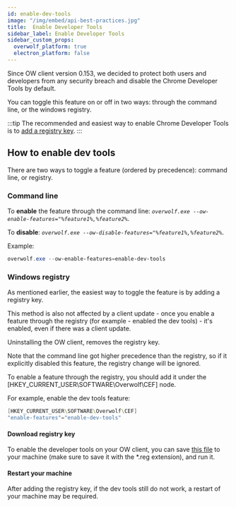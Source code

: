 ```yaml
---
id: enable-dev-tools
image: "/img/embed/api-best-practices.jpg"
title:  Enable Developer Tools
sidebar_label: Enable Developer Tools
sidebar_custom_props:
  overwolf_platform: true
  electron_platform: false
---
```


Since OW client version 0.153, we decided to protect both users and developers from any security breach and disable the Chrome Developer Tools by default. 

You can toggle this feature on or off in two ways: through the command line, or the windows registry.

:::tip
The recommended and easiest way to enable Chrome Developer Tools is to [add a registry key](#windows-registry).
:::

## How to enable dev tools

There are two ways to toggle a feature (ordered by precedence): command line, or registry.

### Command line

To **enable** the feature through the command line: *`overwolf.exe --ow-enable-features="%feature1%,%feature2%`*.

To **disable**: *`overwolf.exe --ow-disable-features="%feature1%,%feature2%`*.

Example:

```powershell
overwolf.exe --ow-enable-features=enable-dev-tools
```

### Windows registry

As mentioned earlier, the easiest way to toggle the feature is by adding a registry key.

This method is also not affected by a client update - once you enable a feature through the registry (for example - enabled the dev tools) - it's enabled, even if there was a client update.

Uninstalling the OW client, removes the registry key.

Note that the command line got higher precedence than the registry, so if it explicitly disabled this feature, the registry change will be ignored.

To enable a feature through the registry, you should add it under the [HKEY_CURRENT_USER\SOFTWARE\Overwolf\CEF]
 node.

 For example, enable the dev tools feature:

 ```powershell
 [HKEY_CURRENT_USER\SOFTWARE\Overwolf\CEF]
"enable-features"="enable-dev-tools"
 ```

 #### Download registry key

 To enable the developer tools on your OW client, you can save [this file](https://github.com/overwolf/community-gists/blob/master/enable-dev-tools.reg) to your machine (make sure to save it with the *.reg extension), and run it.

 #### Restart your machine

After adding the registry key, if the dev tools still do not work, a restart of your machine may be required.
